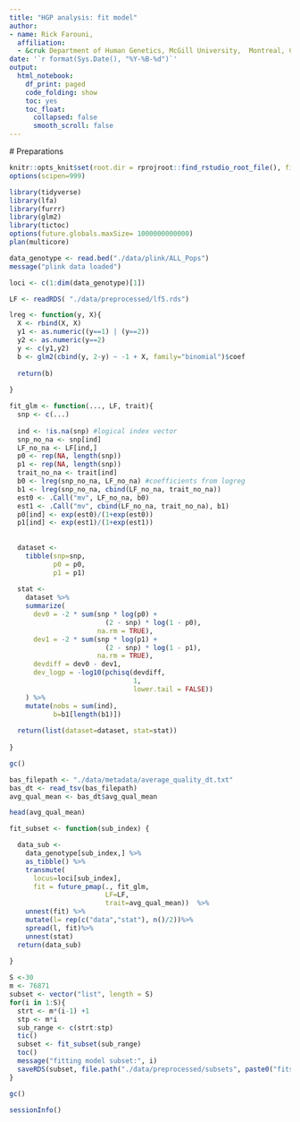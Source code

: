 ```yaml
---
title: "HGP analysis: fit model"
author: 
- name: Rick Farouni, 
  affiliation:
  - &cruk Department of Human Genetics, McGill University,  Montreal, Canada
date: '`r format(Sys.Date(), "%Y-%B-%d")`'
output:
  html_notebook:
    df_print: paged
    code_folding: show
    toc: yes
    toc_float: 
      collapsed: false
      smooth_scroll: false
---
```

  
  
  # Preparations
  
```r
knitr::opts_knit$set(root.dir = rprojroot::find_rstudio_root_file(), fig.width=16)
options(scipen=999)
```

```r
library(tidyverse)
library(lfa)
library(furrr)
library(glm2)
library(tictoc)
options(future.globals.maxSize= 1000000000000)
plan(multicore)
```




```r
data_genotype <- read.bed("./data/plink/ALL_Pops")
message("plink data loaded")
```


```r
loci <- c(1:dim(data_genotype)[1])
```


```r
LF <- readRDS( "./data/preprocessed/lf5.rds")
```

```r
lreg <- function(y, X){
  X <- rbind(X, X)
  y1 <- as.numeric((y==1) | (y==2))
  y2 <- as.numeric(y==2)
  y <- c(y1,y2)
  b <- glm2(cbind(y, 2-y) ~ -1 + X, family="binomial")$coef
  
  return(b)
  
}

fit_glm <- function(..., LF, trait){
  snp <- c(...)
  
  ind <- !is.na(snp) #logical index vector
  snp_no_na <- snp[ind]
  LF_no_na <- LF[ind,]
  p0 <- rep(NA, length(snp))
  p1 <- rep(NA, length(snp))
  trait_no_na <- trait[ind]
  b0 <- lreg(snp_no_na, LF_no_na) #coefficients from logreg 
  b1 <- lreg(snp_no_na, cbind(LF_no_na, trait_no_na))
  est0 <- .Call("mv", LF_no_na, b0)
  est1 <- .Call("mv", cbind(LF_no_na, trait_no_na), b1)
  p0[ind] <- exp(est0)/(1+exp(est0))
  p1[ind] <- exp(est1)/(1+exp(est1))
  
  
  dataset <-
    tibble(snp=snp,
           p0 = p0,
           p1 = p1)
  
  stat <-
    dataset %>%
    summarize(
      dev0 = -2 * sum(snp * log(p0) +
                        (2 - snp) * log(1 - p0),
                      na.rm = TRUE),
      dev1 = -2 * sum(snp * log(p1) +
                        (2 - snp) * log(1 - p1),
                      na.rm = TRUE),
      devdiff = dev0 - dev1,
      dev_logp = -log10(pchisq(devdiff,
                               1,
                               lower.tail = FALSE))
    ) %>% 
    mutate(nobs = sum(ind),
           b=b1[length(b1)])
  
  return(list(dataset=dataset, stat=stat))
         
}
```


```r
gc()
```

```r
bas_filepath <- "./data/metadata/average_quality_dt.txt"
bas_dt <- read_tsv(bas_filepath)
avg_qual_mean <- bas_dt$avg_qual_mean
```

```r
head(avg_qual_mean)
```


```r
fit_subset <- function(sub_index) {

  data_sub <- 
    data_genotype[sub_index,] %>%
    as_tibble() %>%
    transmute(
      locus=loci[sub_index],
      fit = future_pmap(., fit_glm,
                        LF=LF, 
                        trait=avg_qual_mean))  %>%
    unnest(fit) %>%
    mutate(l= rep(c("data","stat"), n()/2))%>%
    spread(l, fit)%>%
    unnest(stat)
  return(data_sub)
  
}
```


```r
S <-30
m <- 76871
subset <- vector("list", length = S)
for(i in 1:S){
  strt <- m*(i-1) +1
  stp <- m*i
  sub_range <- c(strt:stp)
  tic()
  subset <- fit_subset(sub_range) 
  toc()
  message("fitting model subset:", i)
  saveRDS(subset, file.path("./data/preprocessed/subsets", paste0("fits_subset_", i, ".rds")))
}
```


```r
gc()
```



```r
sessionInfo()
```



